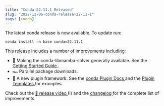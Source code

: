 ```yaml
---
title: "Conda 22.11.1 Released"
slug: "2022-12-06-conda-release-22-11-1"
tags: [conda]
---
```


The latest conda release is now available. To update run:

```
conda install -n base conda=22.11.1
```

This release includes a number of improvements including:

* :bullettrain_front: Making the conda-libmamba-solver generally available. See the [Getting Started Guide ](https://conda.github.io/conda-libmamba-solver/getting-started/).
* :racing_car: Parallel package downloads.
* :jigsaw: A new plugin framework. See the [conda Plugin Docs ](https://docs.conda.io/projects/conda/en/stable/dev-guide/plugins/index.html) and the [Plugin Templates ](https://github.com/conda/conda-plugin-template) for examples.

Check out the [:movie_camera: release video ](https://youtu.be/VD5TXcbYgR4) (!) and the [changelog ](https://github.com/conda/conda/releases/tag/22.11.0) for the complete list of improvements.
